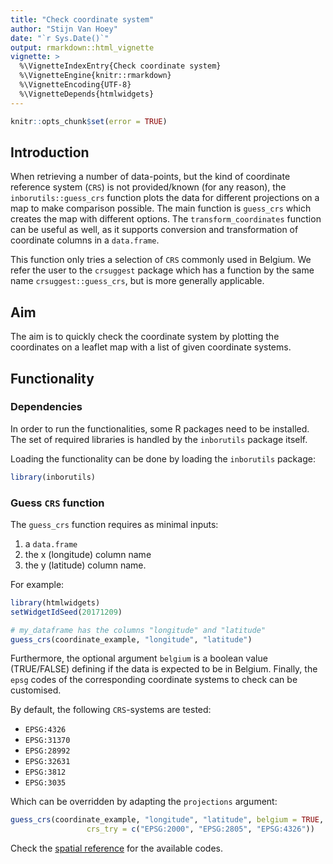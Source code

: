 ```yaml
---
title: "Check coordinate system"
author: "Stijn Van Hoey"
date: "`r Sys.Date()`"
output: rmarkdown::html_vignette
vignette: >
  %\VignetteIndexEntry{Check coordinate system}
  %\VignetteEngine{knitr::rmarkdown}
  %\VignetteEncoding{UTF-8}
  %\VignetteDepends{htmlwidgets}
---
```


```r
knitr::opts_chunk$set(error = TRUE)
```

## Introduction

When retrieving a number of data-points, but the kind of coordinate reference system (`CRS`) is not provided/known (for any reason), the `inborutils::guess_crs` function plots the data for different projections on a map to make comparison possible. The main function is `guess_crs` which creates the map with different options. The `transform_coordinates` function can be useful as well, as it supports conversion and transformation of coordinate columns in a `data.frame`.

This function only tries a selection of `CRS` commonly used in Belgium.
We refer the user to the `crsuggest` package which has a function by the same name `crsuggest::guess_crs`, but is more generally applicable.

## Aim

The aim is to quickly check the coordinate system by plotting the coordinates on a leaflet map with a list of given coordinate systems.

## Functionality

### Dependencies

In order to run the functionalities, some R packages need to be installed. The set of required libraries is handled by the `inborutils` package itself. 

Loading the functionality can be done by loading the `inborutils` package:

```r
library(inborutils)
```

### Guess `CRS` function

The `guess_crs` function requires as minimal inputs:

1.  a `data.frame`
2.  the x (longitude) column name
3.  the y (latitude) column name. 

For example:

```r
library(htmlwidgets)
setWidgetIdSeed(20171209)
```


```r
# my_dataframe has the columns "longitude" and "latitude"
guess_crs(coordinate_example, "longitude", "latitude")
```

Furthermore, the optional argument `belgium` is a boolean value (TRUE/FALSE) defining if the data is expected to be in Belgium. Finally, the `epsg` codes of the corresponding coordinate systems to check can be customised. 

By default, the following `CRS`-systems are tested:

* `EPSG:4326`
* `EPSG:31370`
* `EPSG:28992`
* `EPSG:32631`
* `EPSG:3812`
* `EPSG:3035`

Which can be overridden by adapting the `projections` argument:

```r
guess_crs(coordinate_example, "longitude", "latitude", belgium = TRUE,
                 crs_try = c("EPSG:2000", "EPSG:2805", "EPSG:4326"))
```

Check the [spatial reference](https://spatialreference.org) for the available codes.
